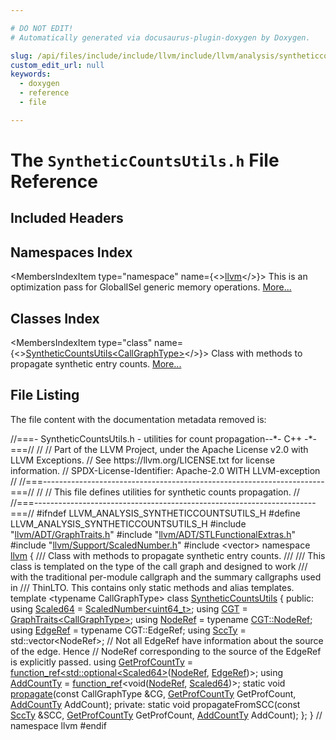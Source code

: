 ```yaml
---

# DO NOT EDIT!
# Automatically generated via docusaurus-plugin-doxygen by Doxygen.

slug: /api/files/include/include/llvm/include/llvm/analysis/syntheticcountsutils-h
custom_edit_url: null
keywords:
  - doxygen
  - reference
  - file

---
```





# The `SyntheticCountsUtils.h` File Reference

<DoxygenPage pluginConfig={pluginConfig}>



## Included Headers

<IncludesList>
<IncludesListItem
  filePath="llvm/ADT/GraphTraits.h"
  permalink="/docs/api/files/include/include/llvm/include/llvm/adt/graphtraits-h"
  isLocal="true" />
<IncludesListItem
  filePath="llvm/ADT/STLFunctionalExtras.h"
  permalink="/docs/api/files/include/include/llvm/include/llvm/adt/stlfunctionalextras-h"
  isLocal="true" />
<IncludesListItem
  filePath="llvm/Support/ScaledNumber.h"
  permalink="/docs/api/files/include/include/llvm/include/llvm/support/scalednumber-h"
  isLocal="true" />
<IncludesListItem
  filePath="vector"
  permalink=""
  isLocal="false" />
</IncludesList>

## Namespaces Index

<MembersIndex>

<MembersIndexItem
  type="namespace"
  name={<><a href="/docs/api/namespaces/llvm">llvm</a></>}>
This is an optimization pass for GlobalISel generic memory operations. <a href="/docs/api/namespaces/llvm/#details">More...</a>
</MembersIndexItem>

</MembersIndex>

## Classes Index

<MembersIndex>

<MembersIndexItem
  type="class"
  name={<><a href="/docs/api/classes/llvm/syntheticcountsutils">SyntheticCountsUtils&lt;CallGraphType&gt;</a></>}>
Class with methods to propagate synthetic entry counts. <a href="/docs/api/classes/llvm/syntheticcountsutils/#details">More...</a>
</MembersIndexItem>

</MembersIndex>


## File Listing

The file content with the documentation metadata removed is:

<ProgramListing>

<Link id="l00001" /><CodeLine lineNumber="1"><span class="doxyHighlightComment">//===- SyntheticCountsUtils.h - utilities for count propagation--&#42;- C++ -&#42;-===//</span></CodeLine>
<Link id="l00002" /><CodeLine lineNumber="2"><span class="doxyHighlightComment">//</span></CodeLine>
<Link id="l00003" /><CodeLine lineNumber="3"><span class="doxyHighlightComment">// Part of the LLVM Project, under the Apache License v2.0 with LLVM Exceptions.</span></CodeLine>
<Link id="l00004" /><CodeLine lineNumber="4"><span class="doxyHighlightComment">// See https://llvm.org/LICENSE.txt for license information.</span></CodeLine>
<Link id="l00005" /><CodeLine lineNumber="5"><span class="doxyHighlightComment">// SPDX-License-Identifier: Apache-2.0 WITH LLVM-exception</span></CodeLine>
<Link id="l00006" /><CodeLine lineNumber="6"><span class="doxyHighlightComment">//</span></CodeLine>
<Link id="l00007" /><CodeLine lineNumber="7"><span class="doxyHighlightComment">//===----------------------------------------------------------------------===//</span></CodeLine>
<Link id="l00008" /><CodeLine lineNumber="8"><span class="doxyHighlightComment">//</span></CodeLine>
<Link id="l00009" /><CodeLine lineNumber="9"><span class="doxyHighlightComment">// This file defines utilities for synthetic counts propagation.</span></CodeLine>
<Link id="l00010" /><CodeLine lineNumber="10"><span class="doxyHighlightComment">//</span></CodeLine>
<Link id="l00011" /><CodeLine lineNumber="11"><span class="doxyHighlightComment">//===----------------------------------------------------------------------===//</span></CodeLine>
<Link id="l00012" /><CodeLine lineNumber="12"></CodeLine>
<Link id="l00013" /><CodeLine lineNumber="13"><span class="doxyHighlightPreprocessor">#ifndef LLVM&#95;ANALYSIS&#95;SYNTHETICCOUNTSUTILS&#95;H</span></CodeLine>
<Link id="l00014" /><CodeLine lineNumber="14"><span class="doxyHighlightPreprocessor">#define LLVM&#95;ANALYSIS&#95;SYNTHETICCOUNTSUTILS&#95;H</span></CodeLine>
<Link id="l00015" /><CodeLine lineNumber="15"></CodeLine>
<Link id="l00016" /><CodeLine lineNumber="16"><span class="doxyHighlightPreprocessor">#include &quot;<a href="/docs/api/files/include/include/llvm/include/llvm/adt/graphtraits-h">llvm/ADT/GraphTraits.h</a>&quot;</span></CodeLine>
<Link id="l00017" /><CodeLine lineNumber="17"><span class="doxyHighlightPreprocessor">#include &quot;<a href="/docs/api/files/include/include/llvm/include/llvm/adt/stlfunctionalextras-h">llvm/ADT/STLFunctionalExtras.h</a>&quot;</span></CodeLine>
<Link id="l00018" /><CodeLine lineNumber="18"><span class="doxyHighlightPreprocessor">#include &quot;<a href="/docs/api/files/include/include/llvm/include/llvm/support/scalednumber-h">llvm/Support/ScaledNumber.h</a>&quot;</span></CodeLine>
<Link id="l00019" /><CodeLine lineNumber="19"><span class="doxyHighlightPreprocessor">#include &lt;vector&gt;</span></CodeLine>
<Link id="l00020" /><CodeLine lineNumber="20"></CodeLine>
<Link id="l00021" /><CodeLine lineNumber="21"><span class="doxyHighlightKeyword">namespace </span><span class="doxyHighlight"><a href="/docs/api/namespaces/llvm">llvm</a> &#123;</span></CodeLine>
<Link id="l00022" /><CodeLine lineNumber="22"></CodeLine>
<Link id="l00023" /><CodeLine lineNumber="23"><span class="doxyHighlightComment">/// Class with methods to propagate synthetic entry counts.</span></CodeLine>
<Link id="l00024" /><CodeLine lineNumber="24"><span class="doxyHighlightComment">///</span></CodeLine>
<Link id="l00025" /><CodeLine lineNumber="25"><span class="doxyHighlightComment">/// This class is templated on the type of the call graph and designed to work</span></CodeLine>
<Link id="l00026" /><CodeLine lineNumber="26"><span class="doxyHighlightComment">/// with the traditional per-module callgraph and the summary callgraphs used in</span></CodeLine>
<Link id="l00027" /><CodeLine lineNumber="27"><span class="doxyHighlightComment">/// ThinLTO. This contains only static methods and alias templates.</span></CodeLine>
<Link id="l00028" /><CodeLine lineNumber="28" lineLink="/docs/api/classes/llvm/syntheticcountsutils"><span class="doxyHighlightKeyword">template</span><span class="doxyHighlight"> &lt;</span><span class="doxyHighlightKeyword">typename</span><span class="doxyHighlight"> CallGraphType&gt; </span><span class="doxyHighlightKeyword">class </span><span class="doxyHighlight"><a href="/docs/api/classes/llvm/syntheticcountsutils">SyntheticCountsUtils</a> &#123;</span></CodeLine>
<Link id="l00029" /><CodeLine lineNumber="29"><span class="doxyHighlightKeyword">public</span><span class="doxyHighlight">:</span></CodeLine>
<Link id="l00030" /><CodeLine lineNumber="30" lineLink="/docs/api/classes/llvm/syntheticcountsutils/#a28363df14a5b39b841984b2885b9a5c1"><span class="doxyHighlight">  </span><span class="doxyHighlightKeyword">using </span><span class="doxyHighlight"><a href="/docs/api/classes/llvm/syntheticcountsutils/#a28363df14a5b39b841984b2885b9a5c1">Scaled64</a> = <a href="/docs/api/classes/llvm/scalednumber">ScaledNumber&lt;uint64&#95;t&gt;</a>;</span></CodeLine>
<Link id="l00031" /><CodeLine lineNumber="31" lineLink="/docs/api/classes/llvm/syntheticcountsutils/#a69a4083045ace77a0ec7f7c14868074f"><span class="doxyHighlight">  </span><span class="doxyHighlightKeyword">using </span><span class="doxyHighlight"><a href="/docs/api/classes/llvm/syntheticcountsutils/#a69a4083045ace77a0ec7f7c14868074f">CGT</a> = <a href="/docs/api/structs/llvm/graphtraits">GraphTraits&lt;CallGraphType&gt;</a>;</span></CodeLine>
<Link id="l00032" /><CodeLine lineNumber="32" lineLink="/docs/api/classes/llvm/syntheticcountsutils/#a53587e3dc22af4b6768d4928d9949391"><span class="doxyHighlight">  </span><span class="doxyHighlightKeyword">using </span><span class="doxyHighlight"><a href="/docs/api/classes/llvm/syntheticcountsutils/#a53587e3dc22af4b6768d4928d9949391">NodeRef</a> = </span><span class="doxyHighlightKeyword">typename</span><span class="doxyHighlight"> <a href="/docs/api/structs/llvm/graphtraits/#a741f7d63af17a7bd0bcf63f68e8658bd">CGT::NodeRef</a>;</span></CodeLine>
<Link id="l00033" /><CodeLine lineNumber="33" lineLink="/docs/api/classes/llvm/syntheticcountsutils/#aca3d432cf1a1de6e83854bc9a8763289"><span class="doxyHighlight">  </span><span class="doxyHighlightKeyword">using </span><span class="doxyHighlight"><a href="/docs/api/classes/llvm/syntheticcountsutils/#aca3d432cf1a1de6e83854bc9a8763289">EdgeRef</a> = </span><span class="doxyHighlightKeyword">typename</span><span class="doxyHighlight"> CGT::EdgeRef;</span></CodeLine>
<Link id="l00034" /><CodeLine lineNumber="34" lineLink="/docs/api/classes/llvm/syntheticcountsutils/#ac6148bb1a377a31601e6fc491cee8ff3"><span class="doxyHighlight">  </span><span class="doxyHighlightKeyword">using </span><span class="doxyHighlight"><a href="/docs/api/classes/llvm/syntheticcountsutils/#ac6148bb1a377a31601e6fc491cee8ff3">SccTy</a> = std::vector&lt;NodeRef&gt;;</span></CodeLine>
<Link id="l00035" /><CodeLine lineNumber="35"></CodeLine>
<Link id="l00036" /><CodeLine lineNumber="36"><span class="doxyHighlight">  </span><span class="doxyHighlightComment">// Not all EdgeRef have information about the source of the edge. Hence</span></CodeLine>
<Link id="l00037" /><CodeLine lineNumber="37"><span class="doxyHighlight">  </span><span class="doxyHighlightComment">// NodeRef corresponding to the source of the EdgeRef is explicitly passed.</span></CodeLine>
<Link id="l00038" /><CodeLine lineNumber="38" lineLink="/docs/api/classes/llvm/syntheticcountsutils/#a74f2a62ba48d877e2aaf26132369c813"><span class="doxyHighlight">  </span><span class="doxyHighlightKeyword">using </span><span class="doxyHighlight"><a href="/docs/api/classes/llvm/syntheticcountsutils/#a74f2a62ba48d877e2aaf26132369c813">GetProfCountTy</a> =</span></CodeLine>
<Link id="l00039" /><CodeLine lineNumber="39"><span class="doxyHighlight">      <a href="/docs/api/classes/llvm/function-ref">function&#95;ref&lt;std::optional&lt;Scaled64&gt;</a>(<a href="/docs/api/classes/llvm/syntheticcountsutils/#a53587e3dc22af4b6768d4928d9949391">NodeRef</a>, <a href="/docs/api/classes/llvm/syntheticcountsutils/#aca3d432cf1a1de6e83854bc9a8763289">EdgeRef</a>)&gt;;</span></CodeLine>
<Link id="l00040" /><CodeLine lineNumber="40" lineLink="/docs/api/classes/llvm/syntheticcountsutils/#aca86078c2d914c27eaa89b04653fe51d"><span class="doxyHighlight">  </span><span class="doxyHighlightKeyword">using </span><span class="doxyHighlight"><a href="/docs/api/classes/llvm/syntheticcountsutils/#aca86078c2d914c27eaa89b04653fe51d">AddCountTy</a> = <a href="/docs/api/classes/llvm/function-ref">function&#95;ref</a>&lt;void(<a href="/docs/api/classes/llvm/syntheticcountsutils/#a53587e3dc22af4b6768d4928d9949391">NodeRef</a>, <a href="/docs/api/classes/llvm/syntheticcountsutils/#a28363df14a5b39b841984b2885b9a5c1">Scaled64</a>)&gt;;</span></CodeLine>
<Link id="l00041" /><CodeLine lineNumber="41"></CodeLine>
<Link id="l00042" /><CodeLine lineNumber="42"><span class="doxyHighlight">  </span><span class="doxyHighlightKeyword">static</span><span class="doxyHighlight"> </span><span class="doxyHighlightKeywordType">void</span><span class="doxyHighlight"> <a href="/docs/api/classes/llvm/syntheticcountsutils/#adb9f0161ed871cc18d6c62810cb74913">propagate</a>(</span><span class="doxyHighlightKeyword">const</span><span class="doxyHighlight"> CallGraphType &amp;CG, <a href="/docs/api/classes/llvm/syntheticcountsutils/#a74f2a62ba48d877e2aaf26132369c813">GetProfCountTy</a> GetProfCount,</span></CodeLine>
<Link id="l00043" /><CodeLine lineNumber="43"><span class="doxyHighlight">                        <a href="/docs/api/classes/llvm/syntheticcountsutils/#aca86078c2d914c27eaa89b04653fe51d">AddCountTy</a> AddCount);</span></CodeLine>
<Link id="l00044" /><CodeLine lineNumber="44"></CodeLine>
<Link id="l00045" /><CodeLine lineNumber="45"><span class="doxyHighlightKeyword">private</span><span class="doxyHighlight">:</span></CodeLine>
<Link id="l00046" /><CodeLine lineNumber="46"><span class="doxyHighlight">  </span><span class="doxyHighlightKeyword">static</span><span class="doxyHighlight"> </span><span class="doxyHighlightKeywordType">void</span><span class="doxyHighlight"> propagateFromSCC(</span><span class="doxyHighlightKeyword">const</span><span class="doxyHighlight"> <a href="/docs/api/classes/llvm/syntheticcountsutils/#ac6148bb1a377a31601e6fc491cee8ff3">SccTy</a> &amp;SCC, <a href="/docs/api/classes/llvm/syntheticcountsutils/#a74f2a62ba48d877e2aaf26132369c813">GetProfCountTy</a> GetProfCount,</span></CodeLine>
<Link id="l00047" /><CodeLine lineNumber="47"><span class="doxyHighlight">                               <a href="/docs/api/classes/llvm/syntheticcountsutils/#aca86078c2d914c27eaa89b04653fe51d">AddCountTy</a> AddCount);</span></CodeLine>
<Link id="l00048" /><CodeLine lineNumber="48"><span class="doxyHighlight">&#125;;</span></CodeLine>
<Link id="l00049" /><CodeLine lineNumber="49"><span class="doxyHighlight">&#125; </span><span class="doxyHighlightComment">// namespace llvm</span></CodeLine>
<Link id="l00050" /><CodeLine lineNumber="50"></CodeLine>
<Link id="l00051" /><CodeLine lineNumber="51"><span class="doxyHighlightPreprocessor">#endif</span></CodeLine>

</ProgramListing>


</DoxygenPage>
